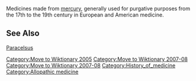 [[Category:Move to Wiktionary 2005]]
{{dated prod|concern = {{{concern|Dictionary definition with no potential for expansion. I guess you could transwiki it to Wiktionary. [[User:Adam Cuerden|Adam Cuerden]] <sup>[[User_talk:Adam Cuerden|talk]]</sup> 22:50, 17 August 2007 (UTC)}}}|month = August|day = 17|year = 2007|time = 22:50|timestamp = 20070817225016}}
<!-- Do not use the "dated prod" template directly; the above line is generated by "subst:prod|reason" -->

[[Category:Move to Wiktionary 2007-08]]

Medicines made from [[mercury (element)|mercury]], generally used for purgative purposes from the 17th to the 19th century in European and American medicine.

==See Also==
[[Paracelsus]]

{{pharmacy-stub}}
[[Category:Move to Wiktionary 2007-08]]

[[Category:History_of_medicine]]
[[Category:Allopathic medicine]]